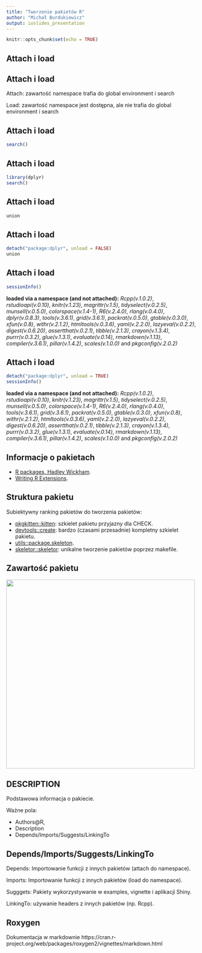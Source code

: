 ```yaml
---
title: "Tworzenie pakietów R"
author: "Michał Burdukiewicz"
output: ioslides_presentation
---
```


```r
knitr::opts_chunk$set(echo = TRUE)
```

## Attach i load

## Attach i load

Attach: zawartość namespace trafia do global environment i search

Load: zawartość namespace jest dostępna, ale nie trafia do global environment i search

## Attach i load

```r
search()
```

## Attach i load

```r
library(dplyr)
search()
```

## Attach i load

```r
union
```


## Attach i load

```r
detach("package:dplyr", unload = FALSE)
union
```

## Attach i load

```r
sessionInfo()
```

**loaded via a namespace (and not attached):** 
_Rcpp(v.1.0.2)_, _rstudioapi(v.0.10)_, _knitr(v.1.23)_, _magrittr(v.1.5)_, _tidyselect(v.0.2.5)_, _munsell(v.0.5.0)_, _colorspace(v.1.4-1)_, _R6(v.2.4.0)_, _rlang(v.0.4.0)_, *_dplyr(v.0.8.3)_*, _tools(v.3.6.1)_, _grid(v.3.6.1)_, _packrat(v.0.5.0)_, _gtable(v.0.3.0)_, _xfun(v.0.8)_, _withr(v.2.1.2)_, _htmltools(v.0.3.6)_, _yaml(v.2.2.0)_, _lazyeval(v.0.2.2)_, _digest(v.0.6.20)_, _assertthat(v.0.2.1)_, _tibble(v.2.1.3)_, _crayon(v.1.3.4)_, _purrr(v.0.3.2)_, _glue(v.1.3.1)_, _evaluate(v.0.14)_, _rmarkdown(v.1.13)_, _compiler(v.3.6.1)_, _pillar(v.1.4.2)_, _scales(v.1.0.0)_ and _pkgconfig(v.2.0.2)_

## Attach i load

```r
detach("package:dplyr", unload = TRUE)
sessionInfo()
```

**loaded via a namespace (and not attached):** 
_Rcpp(v.1.0.2)_, _rstudioapi(v.0.10)_, _knitr(v.1.23)_, _magrittr(v.1.5)_, _tidyselect(v.0.2.5)_, _munsell(v.0.5.0)_, _colorspace(v.1.4-1)_, _R6(v.2.4.0)_, _rlang(v.0.4.0)_, _tools(v.3.6.1)_, _grid(v.3.6.1)_, _packrat(v.0.5.0)_, _gtable(v.0.3.0)_, _xfun(v.0.8)_, _withr(v.2.1.2)_, _htmltools(v.0.3.6)_, _yaml(v.2.2.0)_, _lazyeval(v.0.2.2)_, _digest(v.0.6.20)_, _assertthat(v.0.2.1)_, _tibble(v.2.1.3)_, _crayon(v.1.3.4)_, _purrr(v.0.3.2)_, _glue(v.1.3.1)_, _evaluate(v.0.14)_, _rmarkdown(v.1.13)_, _compiler(v.3.6.1)_, _pillar(v.1.4.2)_, _scales(v.1.0.0)_ and _pkgconfig(v.2.0.2)_

## Informacje o pakietach

- [R packages, Hadley Wickham](http://r-pkgs.had.co.nz/).
- [Writing R Extensions](https://cran.r-project.org/doc/manuals/r-release/R-exts.html).

## Struktura pakietu

Subiektywny ranking pakietów do tworzenia pakietów:

- [pkgkitten::kitten](https://github.com/eddelbuettel/pkgkitten): szkielet pakietu przyjazny dla CHECK.
- [devtools::create](https://github.com/r-lib/devtools): bardzo (czasami przesadnie) kompletny szkielet pakietu.
- [utils::package.skeleton](https://stat.ethz.ch/R-manual/R-devel/library/utils/html/package.skeleton.html).
- [skeletor::skeletor](https://github.com/nealrichardson/skeletor): unikalne tworzenie pakietów poprzez makefile.

## Zawartość pakietu

<img src="http://r-pkgs.had.co.nz/diagrams/package-files.png" width="500px">

## DESCRIPTION

Podstawowa informacja o pakiecie.

Ważne pola:
 
 - Authors@R,
 - Description
 - Depends/Imports/Suggests/LinkingTo

## Depends/Imports/Suggests/LinkingTo

Depends: Importowanie funkcji z innych pakietów (attach do namespace).

Imports: Importowanie funkcji z innych pakietów (load do namespace).

Sugggets: Pakiety wykorzystywanie w examples, vignette i aplikacji Shiny.

LinkingTo: używanie headers z innych pakietów (np. Rcpp).

## Roxygen

Dokumentacja w markdownie https://cran.r-project.org/web/packages/roxygen2/vignettes/markdown.html
